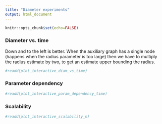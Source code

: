 ```yaml
---
title: "Diameter experiments"
output: html_document
---
```


```r
knitr::opts_chunk$set(echo=FALSE)
```

### Diameter vs. time

Down and to the left is better.
When the auxiliary graph has a single node (happens when the radius parameter is too large) then we have to multiply the radius estimate by two, to get an estimate upper bounding the radius.

```r
#readd(plot_interactive_diam_vs_time)
```

### Parameter dependency

```r
#readd(plot_interactive_param_dependency_time)
```

### Scalability

```r
#readd(plot_interactive_scalability_n)
```
